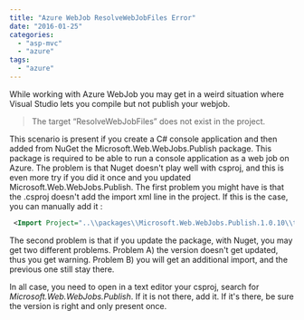 ```yaml
---
title: "Azure WebJob ResolveWebJobFiles Error"
date: "2016-01-25"
categories: 
  - "asp-mvc"
  - "azure"
tags: 
  - "azure"
---
```


While working with Azure WebJob you may get in a weird situation where Visual Studio lets you compile but not publish your webjob.

> The target “ResolveWebJobFiles” does not exist in the project.

This scenario is present if you create a C\# console application and then added from NuGet the Microsoft.Web.WebJobs.Publish package. This package is required to be able to run a console application as a web job on Azure. The problem is that Nuget doesn't play well with csproj, and this is even more try if you did it once and you updated Microsoft.Web.WebJobs.Publish. The first problem you might have is that the .csproj doesn't add the import xml line in the project. If this is the case, you can manually add it :


```xml
 <Import Project="..\\packages\\Microsoft.Web.WebJobs.Publish.1.0.10\\tools\\webjobs.targets" Condition="Exists('..\\packages\\Microsoft.Web.WebJobs.Publish.1.0.10\\tools\\webjobs.targets')" /> 
```

The second problem is that if you update the package, with Nuget, you may get two different problems. Problem A) the version doesn't get updated, thus you get warning. Problem B) you will get an additional import, and the previous one still stay there.

In all case, you need to open in a text editor your csproj, search for _Microsoft.Web.WebJobs.Publish_. If it is not there, add it. If it's there, be sure the version is right and only present once.

